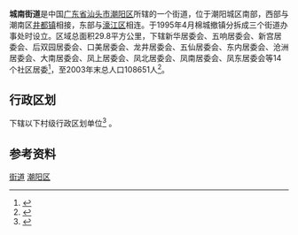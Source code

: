 {{中国乡级行政区|44/05/13/003/000}}
'''城南街道'''是中国[[广东省|广东省]][[汕头市|汕头市]][[潮阳区|潮阳区]]所辖的一个街道，位于潮阳城区南部，西部与潮南区[[井都镇|井都镇]]相接，东部与[[濠江区|濠江区]]相连。于1995年4月棉城撤镇分拆成三个街道办事处时设立。区域总面积29.8平方公里，下辖新华居委会、五响居委会、新宫居委会、后双园居委会、口美居委会、龙井居委会、五仙居委会、东内居委会、沧洲居委会、大南居委会、凤上居委会、凤北居委会、凤南居委会、凤东居委会等14个社区居委<ref>{{cite web|language=zh-hans|url=http://www.cyzsyz.com/qyzs-xzcnjd.htm|title=城南街道|publisher=潮阳招商网|accessdate=2009-09-14}}{{dead link|date=2017年12月 |bot=InternetArchiveBot |fix-attempted=yes }}</ref>，至2003年末总人口108651人<ref>{{cite web|language=zh-hans|url=http://www.stjhsy.gov.cn/tjsj_v.asp?id=185|title=2003年末各区县分街道、镇户数与人口|publisher=汕头市人口与计划生育局|accessdate=2009-09-14|deadurl=yes|archiveurl=https://web.archive.org/web/20101205132223/http://www.stjhsy.gov.cn/tjsj_v.asp?id=185|archivedate=2010-12-05}}</ref>。

== 行政区划 ==
{{PAGENAMEBASE}}下辖以下村级行政区划单位<ref>{{PRC admin/ref sgc|44/05/13/003/000}}</ref>
{{PRC admin/children|44/05/13/003/000}}。

==参考资料==
{{reflist}}

{{GD-stub}}
{{PRC admin/navcat|44/05/13/003/000}}
[[category:潮阳区行政区划|街道]]
[[category:汕头街道_(行政区划)|潮阳区]]